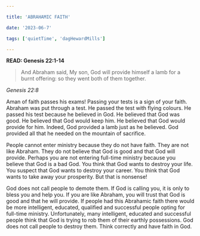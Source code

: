 ```yaml
---

title: 'ABRAHAMIC FAITH'

date: '2023-06-7'

tags: ['quietTime', 'dagHewardMills']

---
```



**READ: Genesis 22:1-14**

>And Abraham said, My son, God will provide himself a lamb for a burnt offering: so they went both of them together. 

*Genesis 22:8*

Aman of faith passes his exams! Passing your tests is a sign of your faith. Abraham was put through a test. He passed the test with flying colours. He passed his test because he believed in God. He believed that God was good. He believed that God would keep him. He believed that God would provide for him. Indeed, God provided a lamb just as he believed. God provided all that he needed on the mountain of sacrifice. 

People cannot enter ministry because they do not have faith. They are not like Abraham. They do not believe that God is good and that God will provide. Perhaps you are not entering full-time ministry because you believe that God is a bad God. You think that God wants to destroy your life. You suspect that God wants to destroy your career. You think that God wants to take away your prosperity. But that is nonsense!

God does not call people to demote them. If God is calling you, it is only to bless you and help you. If you are like Abraham, you will trust that God is good and that he will provide. If people had this Abrahamic faith there would be more intelligent, educated, qualified and successful people opting for full-time ministry. Unfortunately, many intelligent, educated and successful people think that God is trying to rob them of their earthly possessions. God does not call people to destroy them. Think correctly and have faith in God. 
